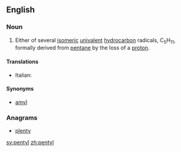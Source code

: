 ==English==

===Noun===
{{en-noun}}

# {{organic chemistry}} Either of several [[isomeric]] [[univalent]] [[hydrocarbon]] radicals, C<sub>5</sub>H<sub>11</sub>, formally derived from [[pentane]] by the loss of a [[proton]].

====Translations====
{{trans-top|univalent hydrocarbon radical, C<sub>5</sub>H<sub>11</sub>}}
* Italian: {{t-|it|pentile|m}}
{{trans-mid}}
{{trans-bottom}}

====Synonyms====
* [[amyl]]

===Anagrams===
* [[plenty#English|plenty]]

[[sv:pentyl]]
[[zh:pentyl]]